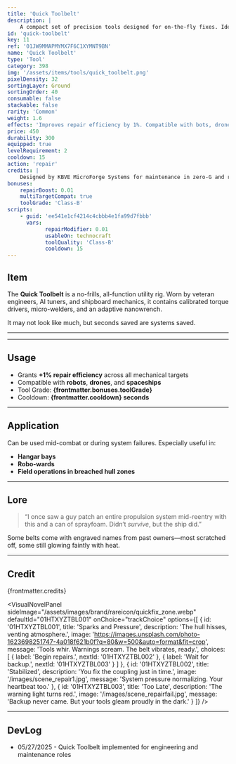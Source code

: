 ```yaml
---
title: 'Quick Toolbelt'
description: | 
    A compact set of precision tools designed for on-the-fly fixes. Ideal for rapid-response engineers and grease-streaked survivalists.
id: 'quick-toolbelt'
key: 11
ref: '01JW9MMAPMYMX7F6C1XYMNT9BN'
name: 'Quick Toolbelt'
type: 'Tool'
category: 398
img: '/assets/items/tools/quick_toolbelt.png'
pixelDensity: 32
sortingLayer: Ground
sortingOrder: 40
consumable: false
stackable: false
rarity: 'Common'
weight: 1.6
effects: 'Improves repair efficiency by 1%. Compatible with bots, drones, and ships.'
price: 450
durability: 300
equipped: true
levelRequirement: 2
cooldown: 15
action: 'repair'
credits: |
    Designed by KBVE MicroForge Systems for maintenance in zero-G and radiation-heavy zones. Commonly issued in early planetary expeditions.
bonuses:
    repairBoost: 0.01
    multiTargetCompat: true
    toolGrade: 'Class-B'
scripts:
    - guid: 'ee541e1cf4214c4cbbb4e1fa99d7fbbb'
      vars:
            repairModifier: 0.01
            usableOn: technocraft
            toolQuality: 'Class-B'
            cooldown: 15
---
```



## Item

The **Quick Toolbelt** is a no-frills, all-function utility rig. Worn by veteran engineers, AI tuners, and shipboard mechanics, it contains calibrated torque drivers, micro-welders, and an adaptive nanowrench.

It may not look like much, but seconds saved are systems saved.

---

<ItemDBPanel data={frontmatter} />

---

## Usage

- Grants **+1% repair efficiency** across all mechanical targets
- Compatible with **robots**, **drones**, and **spaceships**
- Tool Grade: **{frontmatter.bonuses.toolGrade}**
- Cooldown: **{frontmatter.cooldown} seconds**

---

## Application

Can be used mid-combat or during system failures. Especially useful in:
- **Hangar bays**
- **Robo-wards**
- **Field operations in breached hull zones**

---

## Lore

> “I once saw a guy patch an entire propulsion system mid-reentry with this and a can of sprayfoam. Didn’t *survive*, but the ship did.”

Some belts come with engraved names from past owners—most scratched off, some still glowing faintly with heat.

---

## Credit

{frontmatter.credits}

<VisualNovelPanel
  sideImage="/assets/images/brand/rareicon/quickfix_zone.webp"
  defaultId="01HTXYZTBL001"
  onChoice="trackChoice"
  options={[
    {
      id: '01HTXYZTBL001',
      title: 'Sparks and Pressure',
      description: 'The hull hisses, venting atmosphere.',
      image: 'https://images.unsplash.com/photo-1623698251747-4a018f621b0f?q=80&w=500&auto=format&fit=crop',
      message: 'Tools whir. Warnings scream. The belt vibrates, ready.',
      choices: [
        { label: 'Begin repairs.', nextId: '01HTXYZTBL002' },
        { label: 'Wait for backup.', nextId: '01HTXYZTBL003' }
      ]
    },
    {
      id: '01HTXYZTBL002',
      title: 'Stabilized',
      description: 'You fix the coupling just in time.',
      image: '/images/scene_repair1.jpg',
      message: 'System pressure normalizing. Your heartbeat too.'
    },
    {
      id: '01HTXYZTBL003',
      title: 'Too Late',
      description: 'The warning light turns red.',
      image: '/images/scene_repairfail.jpg',
      message: 'Backup never came. But your tools gleam proudly in the dark.'
    }
  ]}
/>

---

## DevLog

- 05/27/2025 - Quick Toolbelt implemented for engineering and maintenance roles